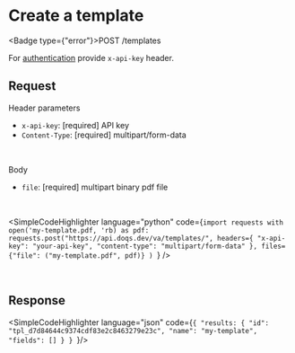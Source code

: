 
# Create a template

<Badge type={"error"}>POST</Badge> /templates

For [authentication](/api-reference/authentication)  provide `x-api-key` header.


## Request

Header parameters
* `x-api-key`: [required] API key
* `Content-Type`: [required] multipart/form-data
<br/>

Body
* `file`: [required] multipart binary pdf file
<br/>

<SimpleCodeHighlighter language="python"
                       code={`import requests
with open('my-template.pdf, 'rb) as pdf:
    requests.post("https://api.doqs.dev/va/templates/",
        headers={
            "x-api-key": "your-api-key",
            "content-type": "multipart/form-data"
        },
        files={"file": ("my-template.pdf", pdf)}
    )
`}
/>


<br/>

## Response
<SimpleCodeHighlighter language="json"
                       code={`{
    "results: {
        "id": "tpl_d7d84644c9374cdf83e2c8463279e23c",
        "name": "my-template",
        "fields": []
    }
}
`}/>
